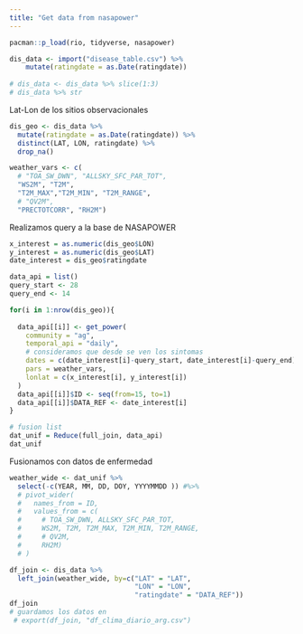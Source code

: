 ```yaml
---
title: "Get data from nasapower"
---
```


```r
pacman::p_load(rio, tidyverse, nasapower) 
```

```r
dis_data <- import("disease_table.csv") %>% 
    mutate(ratingdate = as.Date(ratingdate)) 
  
# dis_data <- dis_data %>% slice(1:3)
# dis_data %>% str
```

Lat-Lon de los sitios observacionales

```r
dis_geo <- dis_data %>% 
  mutate(ratingdate = as.Date(ratingdate)) %>% 
  distinct(LAT, LON, ratingdate) %>% 
  drop_na() 

weather_vars <- c(
  # "TOA_SW_DWN", "ALLSKY_SFC_PAR_TOT", 
  "WS2M", "T2M", 
  "T2M_MAX","T2M_MIN", "T2M_RANGE", 
  # "QV2M", 
  "PRECTOTCORR", "RH2M")
```

Realizamos query a la base de NASAPOWER

```r
x_interest = as.numeric(dis_geo$LON)
y_interest = as.numeric(dis_geo$LAT)
date_interest = dis_geo$ratingdate

data_api = list()
query_start <- 28
query_end <- 14

for(i in 1:nrow(dis_geo)){
  
  data_api[[i]] <- get_power(
    community = "ag",
    temporal_api = "daily",
    # consideramos que desde se ven los sintomas 
    dates = c(date_interest[i]-query_start, date_interest[i]-query_end),
    pars = weather_vars,
    lonlat = c(x_interest[i], y_interest[i])
  )
  data_api[[i]]$ID <- seq(from=15, to=1)
  data_api[[i]]$DATA_REF <- date_interest[i]
}

# fusion list
dat_unif = Reduce(full_join, data_api)
dat_unif 
```

Fusionamos con datos de enfermedad

```r
weather_wide <- dat_unif %>% 
  select(-c(YEAR, MM, DD, DOY, YYYYMMDD )) #%>% 
  # pivot_wider(
  #   names_from = ID,
  #   values_from = c(
  #     # TOA_SW_DWN, ALLSKY_SFC_PAR_TOT, 
  #     WS2M, T2M, T2M_MAX, T2M_MIN, T2M_RANGE, 
  #     # QV2M, 
  #     RH2M)
  # )

df_join <- dis_data %>% 
  left_join(weather_wide, by=c("LAT" = "LAT",
                               "LON" = "LON",
                               "ratingdate" = "DATA_REF"))
df_join
# guardamos los datos en 
 # export(df_join, "df_clima_diario_arg.csv")
```

